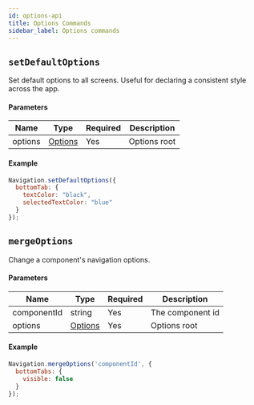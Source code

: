 ```yaml
---
id: options-api
title: Options Commands
sidebar_label: Options commands
---
```


## `setDefaultOptions`

Set default options to all screens. Useful for declaring a consistent style across the app.

#### Parameters

| Name    | Type                    | Required | Description  |
| ------- | ----------------------- | -------- | ------------ |
| options | [Options](options-root) | Yes      | Options root |

#### Example

```js
Navigation.setDefaultOptions({
  bottomTab: {
    textColor: "black",
    selectedTextColor: "blue"
  }
});
```

## `mergeOptions`

Change a component's navigation options.

#### Parameters

| Name        | Type                    | Required | Description      |
| ----------- | ----------------------- | -------- | ---------------- |
| componentId | string                  | Yes      | The component id |
| options     | [Options](options-root) | Yes      | Options root     |

#### Example

```js
Navigation.mergeOptions('componentId', {
  bottomTabs: {
    visible: false
  }
});
```
